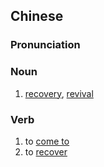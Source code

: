 {{also|复苏}}
==Chinese==
{{zh-forms|s=复苏|t2=復甦}}

===Pronunciation===
{{zh-pron
|m=fùsū
|c=fuk6 sou1
|mn=ho̍k-so͘
|cat=n,v
}}

===Noun===
{{zh-noun}}

# [[recovery]], [[revival]]

===Verb===
{{zh-verb}}

# to [[come to]]
# to [[recover]]